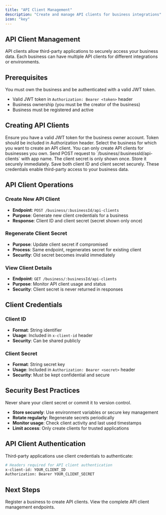 ```yaml
---
title: "API Client Management"
description: "Create and manage API clients for business integrations"
icon: "key"
---
```


## API Client Management

API clients allow third-party applications to securely access your business data. Each business can have multiple API clients for different integrations or environments.

## Prerequisites

<Info>
  You must own the business and be authenticated with a valid JWT token.
</Info>

- Valid JWT token in `Authorization: Bearer <token>` header
- Business ownership (you must be the creator of the business)
- Business must be registered and active

## Creating API Clients

<Steps>
<Step title="Authenticate">
  Ensure you have a valid JWT token for the business owner account.
  
  <Check>
  Token should be included in Authorization header.
  </Check>
</Step>

<Step title="Choose Business">
  Select the business for which you want to create an API client.
  
  <Check>
  You can only create API clients for businesses you own.
  </Check>
</Step>

<Step title="Create Client">
  Send POST request to `/business/:businessId/api-clients` with app name.
  
  <Warning>
  The client secret is only shown once. Store it securely immediately.
  </Warning>
</Step>

<Step title="Store Credentials">
  Save both client ID and client secret securely.
  
  <Check>
  These credentials enable third-party access to your business data.
  </Check>
</Step>
</Steps>

## API Client Operations

### Create New API Client
- **Endpoint**: `POST /business/:businessId/api-clients`
- **Purpose**: Generate new client credentials for a business
- **Response**: Client ID and client secret (secret shown only once)

### Regenerate Client Secret
- **Purpose**: Update client secret if compromised
- **Process**: Same endpoint, regenerates secret for existing client
- **Security**: Old secret becomes invalid immediately

### View Client Details
- **Endpoint**: `GET /business/:businessId/api-clients`
- **Purpose**: Monitor API client usage and status
- **Security**: Client secret is never returned in responses

## Client Credentials

### Client ID
- **Format**: String identifier
- **Usage**: Included in `x-client-id` header
- **Security**: Can be shared publicly

### Client Secret
- **Format**: String secret key
- **Usage**: Included in `Authorization: Bearer <secret>` header
- **Security**: Must be kept confidential and secure

## Security Best Practices

<Warning>
  Never share your client secret or commit it to version control.
</Warning>

- **Store securely**: Use environment variables or secure key management
- **Rotate regularly**: Regenerate secrets periodically
- **Monitor usage**: Check client activity and last used timestamps
- **Limit access**: Only create clients for trusted applications

## API Client Authentication

Third-party applications use client credentials to authenticate:

```bash
# Headers required for API client authentication
x-client-id: YOUR_CLIENT_ID
Authorization: Bearer YOUR_CLIENT_SECRET
```

## Next Steps

<Card title="Business Registration" icon="plus" href="/business/register">
  Register a business to create API clients.
</Card>

<Card title="API Reference" icon="terminal" href="/api-reference/business/api-clients">
  View the complete API client management endpoints.
</Card>
